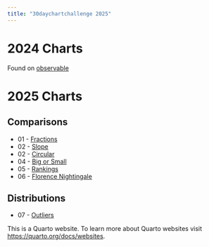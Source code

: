 ```yaml
---
title: "30daychartchallenge 2025"
---
```


# 2024 Charts

Found on [observable](https://observablehq.com/collection/@ericws/30daychartchallenge2024)

# 2025 Charts

## Comparisons

- 01 - [Fractions](charts/01fractions/01fractions.qmd)
- 02 - [Slope](charts/02slope/02slope.qmd)
- 02 - [Circular](charts/03circular/03circular.qmd)
- 04 - [Big or Small](charts/04big-or-small/04big-or-small.qmd)
- 05 - [Rankings](charts/05rankings/05rankings.qmd)
- 06 - [Florence Nightingale](charts/06florence-nightingale/06florence-nightingale.qmd)


## Distributions
- 07 - [Outliers](charts/07outliers/07outliers.qmd)


This is a Quarto website.
To learn more about Quarto websites visit <https://quarto.org/docs/websites>.
